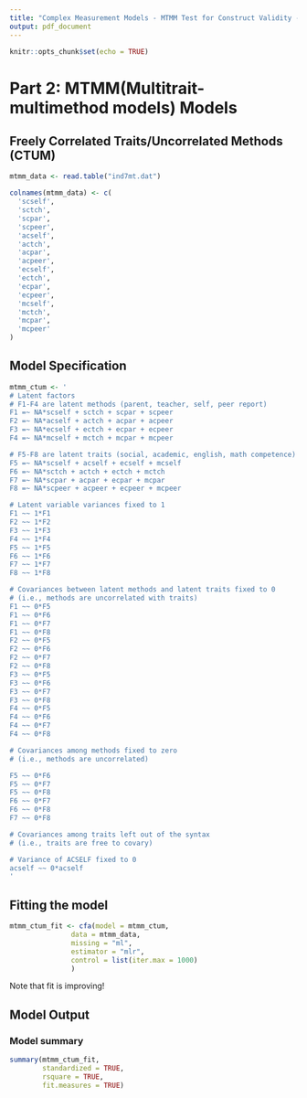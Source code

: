 ```yaml
---
title: "Complex Measurement Models - MTMM Test for Construct Validity - CTUM"
output: pdf_document
---
```


```r
knitr::opts_chunk$set(echo = TRUE)
```

# Part 2: MTMM(Multitrait-multimethod models) Models

## Freely Correlated Traits/Uncorrelated Methods (CTUM)

```r
mtmm_data <- read.table("ind7mt.dat")
```

```r
colnames(mtmm_data) <- c(
  'scself',
  'sctch',
  'scpar',
  'scpeer',
  'acself',
  'actch',
  'acpar',
  'acpeer',
  'ecself',
  'ectch',
  'ecpar',
  'ecpeer',
  'mcself',
  'mctch',
  'mcpar',
  'mcpeer'
)
```

## Model Specification

```r
mtmm_ctum <- '
# Latent factors
# F1-F4 are latent methods (parent, teacher, self, peer report)
F1 =~ NA*scself + sctch + scpar + scpeer
F2 =~ NA*acself + actch + acpar + acpeer
F3 =~ NA*ecself + ectch + ecpar + ecpeer
F4 =~ NA*mcself + mctch + mcpar + mcpeer

# F5-F8 are latent traits (social, academic, english, math competence)
F5 =~ NA*scself + acself + ecself + mcself
F6 =~ NA*sctch + actch + ectch + mctch 
F7 =~ NA*scpar + acpar + ecpar + mcpar
F8 =~ NA*scpeer + acpeer + ecpeer + mcpeer

# Latent variable variances fixed to 1
F1 ~~ 1*F1
F2 ~~ 1*F2
F3 ~~ 1*F3
F4 ~~ 1*F4
F5 ~~ 1*F5
F6 ~~ 1*F6
F7 ~~ 1*F7
F8 ~~ 1*F8

# Covariances between latent methods and latent traits fixed to 0
# (i.e., methods are uncorrelated with traits)
F1 ~~ 0*F5
F1 ~~ 0*F6
F1 ~~ 0*F7
F1 ~~ 0*F8
F2 ~~ 0*F5
F2 ~~ 0*F6
F2 ~~ 0*F7
F2 ~~ 0*F8
F3 ~~ 0*F5
F3 ~~ 0*F6
F3 ~~ 0*F7
F3 ~~ 0*F8
F4 ~~ 0*F5
F4 ~~ 0*F6
F4 ~~ 0*F7
F4 ~~ 0*F8

# Covariances among methods fixed to zero 
# (i.e., methods are uncorrelated)

F5 ~~ 0*F6
F5 ~~ 0*F7
F5 ~~ 0*F8
F6 ~~ 0*F7
F6 ~~ 0*F8
F7 ~~ 0*F8

# Covariances among traits left out of the syntax
# (i.e., traits are free to covary)

# Variance of ACSELF fixed to 0
acself ~~ 0*acself
'
```

## Fitting the model

```r

mtmm_ctum_fit <- cfa(model = mtmm_ctum,
               data = mtmm_data,
               missing = "ml",
               estimator = "mlr",
               control = list(iter.max = 1000)
               )

```

Note that fit is improving!

## Model Output 

### Model summary

```r
summary(mtmm_ctum_fit, 
        standardized = TRUE, 
        rsquare = TRUE,
        fit.measures = TRUE)
```
